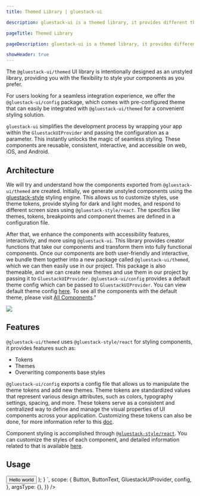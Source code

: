 ```yaml
---
title: Themed Library | gluestack-ui

description: gluestack-ui is a themed library, it provides different themes which can be used according to the user. In this guide we will learn how to create new themes and use them.

pageTitle: Themed Library

pageDescription: gluestack-ui is a themed library, it provides different themes which can be used according to the user. In this guide we will learn how to create new themes and use them.

showHeader: true
---
```



<Meta title="Core Concepts/Themed Library" />

The `@gluestack-ui/themed` UI library is intentionally designed as an unstyled library, providing you with the flexibility to style your components as you prefer.

For users looking for a seamless integration experience, we offer the `@gluestack-ui/config` package, which comes with pre-configured theme that can easily be integrated with `@gluestack-ui/themed` for a convenient styling solution.

`gluestack-ui` simplifies the development process by wrapping your app within the `GluestackUIProvider` and passing the configuration as a parameter. This instantly unlocks the magic of seamless styling. These components are reusable, consistent, interactive, and accessible on web, iOS, and Android.

## Architecture

We will try and understand how the components exported from `@gluestack-ui/themed` are created. Initially, we generate unstyled components using the [gluestack-style](https://style.gluestack.io/) styling engine. This allows us to customize styles, use theme tokens, provide styling for dark and light modes, and respond to different screen sizes using `@gluestack-style/react`. The specifics like themes, tokens, breakpoints and component themes are defined in a configuration file.

After that, we enhance the components with accessibility features, interactivity, and more using `@gluestack-ui`. This library provides creator functions that take our components and transform them into fully functional components. Once our components are both user-friendly and interactive, we bundle them together into a new package called `@gluestack-ui/themed`, which we can then easily use in our project. This package is also themeable, and we can create new themes and use them in our project by passing it to `GluestackUIProvider`. `@gluestack-ui/config` provides a default theme config which can be passed to `GluestackUIProvider`. You can view default theme config [here](https://github.com/gluestack/gluestack-ui/tree/main/packages/config). To see all the components with the default theme, please visit [All Components](https://gluestack.io/ui/docs/components/all-components)."

<img src="/images/themed.png" />

## Features

`@gluestack-ui/themed` uses `@gluestack-style/react` for styling components, it provides features such as:

- Tokens
- Themes
- Overwriting components base styles

`@gluestack-ui/config` exports a config file that allows us to manipulate the theme tokens and add new themes. Theme tokens are standardized values that represent various design attributes, such as colors, typography settings, spacing, and more. These tokens serve as a consistent and centralized way to define and manage the visual properties of UI components across your application. Customizing these tokens can also be done, for more information refer to this [doc](https://gluestack.io/ui/docs/theme-configuration/customize-theme).

Component styling is accomplished through [`@gluestack-style/react`](https://gluestack.io/style). You can customize the styles of each component, and detailed information related to that is available [here](https://gluestack.io/ui/docs/theme-configuration/customize-theme).

## Usage

<AppProvider>
  <CodePreview
    showComponentRenderer={true}
    showArgsController={false}
    metaData={{
      code: `
    // import { GluestackUIProvider, Button, ButtonText } from "@gluestack-ui/themed";
    // import { config } from "@gluestack-ui/config";
    function App() {
      return (
        <GluestackUIProvider config={config}>
            <Button>
              <ButtonText>Hello world</ButtonText>
            </Button>
        </GluestackUIProvider>
      );
    }
`,
      scope: {
        Button,
        ButtonText,
        GluestackUIProvider,
        config,
      },
      argsType: {},
    }}
  />
</AppProvider>
